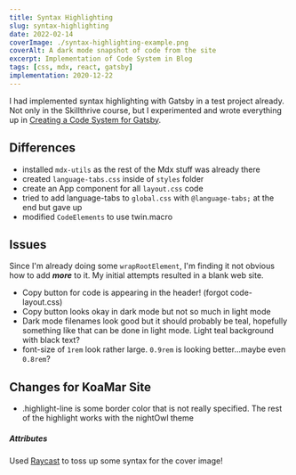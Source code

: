 ```yaml
---
title: Syntax Highlighting
slug: syntax-highlighting
date: 2022-02-14
coverImage: ./syntax-highlighting-example.png
coverAlt: A dark mode snapshot of code from the site
excerpt: Implementation of Code System in Blog
tags: [css, mdx, react, gatsby]
implementation: 2020-12-22
---
```


I had implemented syntax highlighting with Gatsby in a test project already. Not only in the Skillthrive course, but I experimented and wrote everything up in [Creating a Code System for Gatsby](https://koamar.com/blog/create-code-system).

## Differences

- installed `mdx-utils` as the rest of the Mdx stuff was already there
- created `language-tabs.css` inside of `styles` folder
- create an App component for all `layout.css` code
- tried to add language-tabs to `global.css` with `@language-tabs;` at the end but gave up
- modified `CodeElements` to use twin.macro

## Issues

Since I'm already doing some `wrapRootElement`, I'm finding it not obvious how to add _**more**_ to it. My initial attempts resulted in a blank web site.

- Copy button for code is appearing in the header! (forgot code-layout.css)
- Copy button looks okay in dark mode but not so much in light mode
- Dark mode filenames look good but it should probably be teal, hopefully something like that can be done in light mode. Light teal background with black text?
- font-size of `1rem` look rather large. `0.9rem` is looking better…maybe even `0.8rem`?

## Changes for KoaMar Site

- .highlight-line is some border color that is not really specified. The rest of the highlight works with the nightOwl theme

##### Attributes

Used [Raycast](https://ray.so) to toss up some syntax for the cover image!
